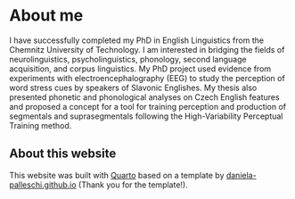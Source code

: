 # About me

I have successfully completed my PhD in English Linguistics from the Chemnitz University of Technology. I am interested in bridging the fields of neurolinguistics, psycholinguistics, phonology, second language acquisition, and corpus linguistics. My PhD project used evidence from experiments with electroencephalography (EEG) to study the perception of word stress cues by speakers of Slavonic Englishes. My thesis also presented phonetic and phonological analyses on Czech English features and proposed a concept for a tool for training perception and production of segmentals and suprasegmentals following the High-Variability Perceptual Training method.


## About this website

This website was built with [Quarto](https://quarto.org/docs/websites/) based on a template by [daniela-palleschi.github.io](https://github.com/daniela-palleschi/daniela-palleschi.github.io) (Thank you for the template!).
